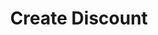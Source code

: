 ---
openapi: post /discounts
title: Create Discount
description: Create a discount for your account.
---